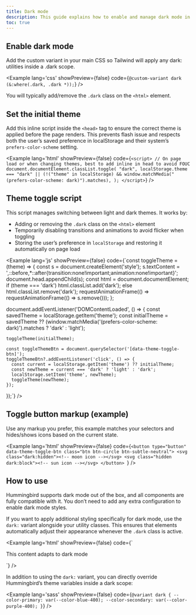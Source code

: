 ```yaml
---
title: Dark mode
description: This guide explains how to enable and manage dark mode in a way consistent with Tailwind’s dark-mode documentation.
toc: true
---
```


## Enable dark mode

Add the custom variant in your main CSS so Tailwind will apply any dark: utilities inside a .dark scope.

<Example lang='css' showPreview={false}
  code={`@custom-variant dark (&:where(.dark, .dark *));`}
/>

You will typically add/remove the `.dark` class on the `<html>` element.

## Set the initial theme

Add this inline script inside the `<head>` tag to ensure the correct theme is applied before the page renders. This prevents flash issue and respects both the user’s saved preference in localStorage and their system’s `prefers-color-scheme` setting.

<Example lang='html' showPreview={false}
  code={`<script>
    // On page load or when changing themes, best to add inline in head to avoid FOUC
    document.documentElement.classList.toggle(
      "dark",
      localStorage.theme === "dark" ||
        (!("theme" in localStorage) && window.matchMedia("(prefers-color-scheme: dark)").matches),
    );
  </script>`}
/>

## Theme toggle script

This script manages switching between light and dark themes. It works by:

- Adding or removing the `.dark` class on the `<html>` element
- Temporarily disabling transitions and animations to avoid flicker when toggling
- Storing the user’s preference in `localStorage` and restoring it automatically on page load

<Example lang='js' showPreview={false} 
  code={`const toggleTheme = (theme) => {
    const s = document.createElement('style');
    s.textContent = '*,*::before,*::after{transition:none!important;animation:none!important}';
    document.head.appendChild(s);
    const html = document.documentElement;
    if (theme === 'dark') html.classList.add('dark');
    else html.classList.remove('dark');
    requestAnimationFrame(() => requestAnimationFrame(() => s.remove()));
  };
  
  document.addEventListener('DOMContentLoaded', () => {
    const savedTheme = localStorage.getItem('theme');
    const initialTheme = savedTheme ?? (window.matchMedia('(prefers-color-scheme: dark)').matches ? 'dark' : 'light');
    
    toggleTheme(initialTheme);
    
    const toggleThemeBtn = document.querySelector('[data-theme-toggle-btn]');
    toggleThemeBtn?.addEventListener('click', () => {
      const current = localStorage.getItem('theme') ?? initialTheme;
      const newTheme = current === 'dark' ? 'light' : 'dark';
      localStorage.setItem('theme', newTheme);
      toggleTheme(newTheme);
    });
  });`}
/>


## Toggle button markup (example)

Use any markup you prefer, this example matches your selectors and hides/shows icons based on the current state.

<Example lang='html' showPreview={false}
  code={`<button type="button" data-theme-toggle-btn class="btn btn-circle btn-subtle-neutral">
    <svg class="dark:hidden"><!-- moon icon --></svg>
    <svg class="hidden dark:block"><!-- sun icon --></svg>
  </button>
`}
/>

## How to use

Hummingbird supports dark mode out of the box, and all components are fully compatible with it. You don’t need to add any extra configuration to enable dark mode styles.

If you want to apply additional styling specifically for dark mode, use the `dark:` variant alongside your utility classes. This ensures that elements automatically adjust their appearance whenever the `.dark` class is active.

<Example lang='html' showPreview={false}
  code={`<div class="bg-subtle text-primary dark:text-secondary">
    This content adapts to dark mode
  </div>`}
/>

In addition to using the `dark:` variant, you can directly override Hummingbird’s theme variables inside a dark scope:

<Example lang='sass' showPreview={false}
  code={`@variant dark {
    --color-primary: var(--color-blue-400);
    --color-secondary: var(--color-purple-400);
  }`}
/>